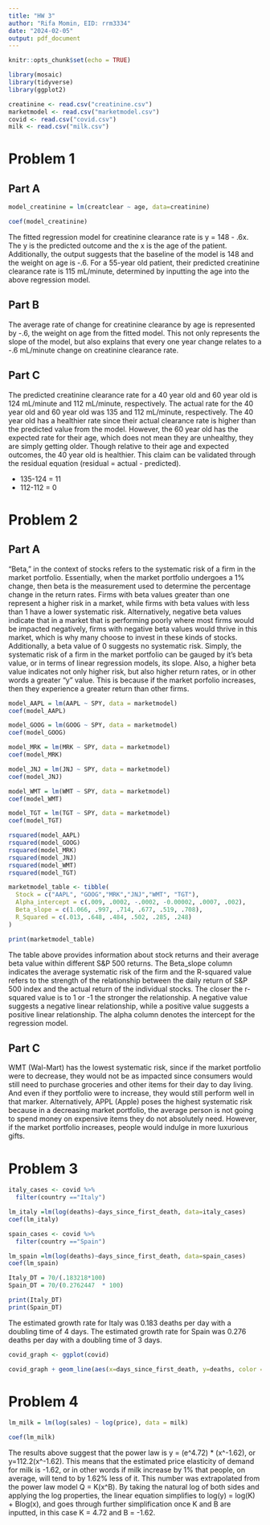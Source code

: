 ---
title: "HW 3"
author: "Rifa Momin, EID: rrm3334"
date: "2024-02-05"
output: pdf_document
---

```{r setup, include=FALSE}
knitr::opts_chunk$set(echo = TRUE)
```


```{r, echo=FALSE, warning=FALSE, message=FALSE}
library(mosaic)
library(tidyverse)
library(ggplot2)

creatinine <- read.csv("creatinine.csv")
marketmodel <- read.csv("marketmodel.csv")
covid <- read.csv("covid.csv")
milk <- read.csv("milk.csv")

```

# Problem 1

## Part A

```{r, echo=FALSE, warning=FALSE, message=FALSE}

model_creatinine = lm(creatclear ~ age, data=creatinine)

coef(model_creatinine)

```

The fitted regression model for creatinine clearance rate is y = 148 - .6x. The y is the predicted outcome and the x is the age of the patient. Additionally, the output suggests that the baseline of the model is 148 and the weight on age is -.6. For a 55-year old patient, their predicted creatinine clearance rate is 115 mL/minute, determined by inputting the age into the above regression model.


## Part B

The average rate of change for creatinine clearance by age is represented by -.6, the weight on age from the fitted model. This not only represents the slope of the model, but also explains that every one year change relates to a -.6 mL/minute change on creatinine clearance rate.

## Part C

The predicted creatinine clearance rate for a 40 year old and 60 year old is 124 mL/minute and 112 mL/minute, respectively. The actual rate for the 40 year old and 60 year old was 135 and 112 mL/minute, respectively. The 40 year old has a healthier rate since their actual clearance rate is higher than the predicted value from the model. However, the 60 year old has the expected rate for their age, which does not mean they are unhealthy, they are simply getting older. Though relative to their age and expected outcomes, the 40 year old is healthier. This claim can be validated through the residual equation (residual = actual - predicted). 

- 135-124 = 11
- 112-112 = 0



# Problem 2


## Part A

"Beta," in the context of stocks refers to the systematic risk of a firm in the market portfolio. Essentially, when the market portfolio undergoes a 1% change, then beta is the measurement used to determine the percentage change in the return rates. Firms with beta values greater than one represent a higher risk in a market, while firms with beta values with less than 1 have a lower systematic risk. Alternatively, negative beta values indicate that in a market that is performing poorly where most firms would be impacted negatively, firms with negative beta values would thrive in this market, which is why many choose to invest in these kinds of stocks. Additionally, a beta value of 0 suggests no systematic risk. Simply, the systematic risk of a firm in the market portfolio can be gauged by it's beta value, or in terms of linear regression models, its slope. Also, a higher beta value indicates not only higher risk, but also higher return rates, or in other words a greater "y" value. This is because if the market porfolio increases, then they experience a greater return than other firms.


```{r, echo=FALSE, warning=FALSE, message=FALSE}

model_AAPL = lm(AAPL ~ SPY, data = marketmodel)
coef(model_AAPL)

model_GOOG = lm(GOOG ~ SPY, data = marketmodel)
coef(model_GOOG)

model_MRK = lm(MRK ~ SPY, data = marketmodel)
coef(model_MRK)

model_JNJ = lm(JNJ ~ SPY, data = marketmodel)
coef(model_JNJ)

model_WMT = lm(WMT ~ SPY, data = marketmodel)
coef(model_WMT)

model_TGT = lm(TGT ~ SPY, data = marketmodel)
coef(model_TGT)

rsquared(model_AAPL)
rsquared(model_GOOG)
rsquared(model_MRK)
rsquared(model_JNJ)
rsquared(model_WMT)
rsquared(model_TGT)

```


```{r, echo=FALSE, warning=FALSE, message=FALSE}
marketmodel_table <- tibble(
  Stock = c("AAPL", "GOOG","MRK","JNJ","WMT", "TGT"),
  Alpha_intercept = c(.009, .0002, -.0002, -0.00002, .0007, .002),
  Beta_slope = c(1.066, .997, .714, .677, .519, .708),
  R_Squared = c(.013, .648, .484, .502, .285, .248)
)

print(marketmodel_table)


```



The table above provides information about stock returns and their average beta value within different S&P 500 returns. The Beta_slope column indicates the average systematic risk of the firm and the R-squared value refers to the strength of the relationship between the daily return of S&P 500 index and the actual return of the individual stocks. The closer the r-squared value is to 1 or -1 the stronger the relationship. A negative value suggests a negative linear relationship, while a positive value suggests a positive linear relationship. The alpha column denotes the intercept for the regression model.

## Part C

WMT (Wal-Mart) has the lowest systematic risk, since if the market portfolio were to decrease, they would not be as impacted since consumers would still need to purchase groceries and other items for their day to day living. And even if they portfolio were to increase, they would still perform well in that marker. Alternatively, APPL (Apple) poses the highest systematic risk because in a decreasing market portfolio, the average person is not going to spend money on expensive items they do not absolutely need. However, if the market portfolio increases, people would indulge in more luxurious gifts.


# Problem 3


```{r, echo=FALSE, warning=FALSE, message=FALSE}
italy_cases <- covid %>% 
  filter(country =="Italy")

lm_italy =lm(log(deaths)~days_since_first_death, data=italy_cases)
coef(lm_italy)

spain_cases <- covid %>% 
  filter(country =="Spain")

lm_spain =lm(log(deaths)~days_since_first_death, data=spain_cases)
coef(lm_spain)

Italy_DT = 70/(.183218*100)
Spain_DT = 70/(0.2762447  * 100)

print(Italy_DT)
print(Spain_DT)


```

The estimated growth rate for Italy was 0.183 deaths per day with a doubling time of 4 days. The estimated growth rate for Spain was 0.276 deaths per day with a doubling time of 3 days.

```{r, echo=FALSE, warning=FALSE, message=FALSE}

covid_graph <- ggplot(covid)

covid_graph + geom_line(aes(x=days_since_first_death, y=deaths, color = country)) + labs(title = "Daily COVID-19 Deaths Over Time in Italy and Spain", x="Days Since First Death", y="Death Count")
```



# Problem 4


```{r, echo=FALSE, warning=FALSE, message=FALSE}
lm_milk = lm(log(sales) ~ log(price), data = milk)

coef(lm_milk)


```


The results above suggest that the power law is y = (e^4.72) * (x^-1.62), or y=112.2(x^-1.62). This means that the estimated price elasticity of demand for milk is -1.62, or in other words if milk increase by 1% that people, on average, will tend to by 1.62% less of it. This number was extrapolated from the power law model Q = K(x^B). By taking the natural log of both sides and applying the log properties, the linear equation simplifies to log(y) = log(K) + Blog(x), and goes through further simplification once K and B are inputted, in this case K = 4.72 and B = -1.62.
 

